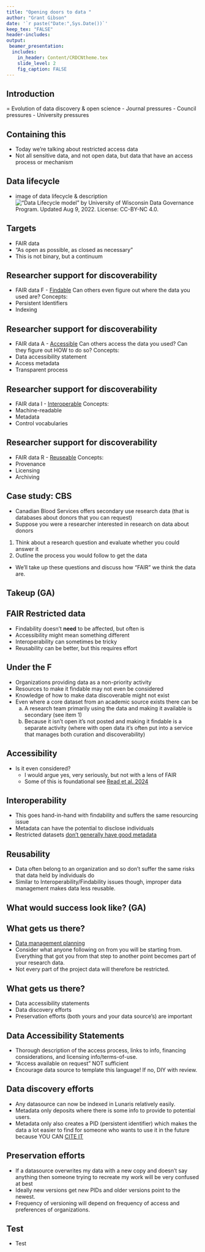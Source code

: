 ```yaml
---
title: "Opening doors to data "
author: "Grant Gibson"
date: '`r paste("Date:",Sys.Date())`'
keep_tex: "FALSE"
header-includes:
output: 
 beamer_presentation:
  includes: 
    in_header: Content/CRDCNtheme.tex
    slide_level: 2
    fig_caption: FALSE
---
```


## Introduction

= Evolution of data discovery & open science
- Journal pressures
- Council pressures
- University pressures

## Containing this

- Today we're talking about restricted access data
- Not all sensitive data, and not open data, but data that have an access process or mechanism

## Data lifecycle

- image of data lifecycle & description
![“Data Lifecycle model” by University of Wisconsin Data Governance Program. Updated Aug 9, 2022. License: CC-BY-NC 4.0.]("../content/research_data_lifecycle.png")

## Targets
- FAIR data
- "As open as possible, as closed as necessary"
- This is not binary, but a continuum

## Researcher support for discoverability
- FAIR data
F - [Findable](https://faircookbook.elixir-europe.org/content/recipes/findability.html)
Can others even figure out where the data you used are?
Concepts:
- Persistent Identifiers
- Indexing

## Researcher support for discoverability
- FAIR data
A - [Accessible](https://faircookbook.elixir-europe.org/content/recipes/accessibility.html)
Can others access the data you used? Can they figure out HOW to do so?
Concepts:
- Data accessibility statement
- Access metadata
- Transparent process

## Researcher support for discoverability
- FAIR data
I - [Interoperable](https://faircookbook.elixir-europe.org/content/recipes/interoperability.html)
Concepts:
- Machine-readable
- Metadata
- Control vocabularies

## Researcher support for discoverability
- FAIR data
R - [Reuseable](https://faircookbook.elixir-europe.org/content/recipes/reusability.html) 
Concepts:
- Provenance
- Licensing
- Archiving

## Case study: CBS
- Canadian Blood Services offers secondary use research data (that is databases about donors that you can request)
- Suppose you were a researcher interested in research on data about donors
1. Think about a research question and evaluate whether you could answer it
2. Outline the process you would follow to get the data
- We'll take up these questions and discuss how "FAIR" we think the data are.

## Takeup (GA)

## FAIR Restricted data
- Findability doesn't **need** to be affected, but often is
- Accessibility might mean something different
- Interoperability can sometimes be tricky
- Reusability can be better, but this requires effort

## Under the F
- Organizations providing data as a non-priority activity
- Resources to make it findable may not even be considered
- Knowledge of how to make data discoverable might not exist
- Even where a core dataset from an academic source exists there can be
  a. A research team primarily using the data and making it available is secondary (see item 1)
  b. Because it isn't open it's not posted and making it findable is a separate activity (where with open data it's often put into a service that manages both curation and discoverability)

## Accessibility
- Is it even considered?
  - I would argue yes, very seriously, but not with a lens of FAIR
  - Some of this is foundational see [Read et al. 2024](https://doi.org/10.7191/jeslib.907)

## Interoperability
- This goes hand-in-hand with findability and suffers the same resourcing issue
- Metadata can have the potential to disclose individuals
- Restricted datasets [don't generally have good metadata](https://doi.org/10.1139/facets-2023-0102) 

## Reusability
- Data often belong to an organization and so don't suffer the same risks that data held by individuals do
- Similar to Interoperability/Findability issues though, improper data management makes data less reusable.

## What would success look like? (GA)

## What gets us there?
- [Data management planning](https://dmp-pgd.ca/)
- Consider what anyone following on from you will be starting from. Everything that got you from that step to another point becomes part of your research data.
- Not every part of the project data will therefore be restricted.

## What gets us there?
- Data accessibility statements
- Data discovery efforts
- Preservation efforts (both yours and your data source's) are important

## Data Accessibility Statements
- Thorough description of the access process, links to info, financing considerations, and licensing info/terms-of-use.
- "Access available on request" NOT sufficient
- Encourage data source to template this language! If no, DIY with review.

## Data discovery efforts
- Any datasource can now be indexed in Lunaris relatively easily.
- Metadata only deposits where there is some info to provide to potential users.
- Metadata only also creates a PID (persistent identifier) which makes the data a lot easier to find for someone who wants to use it in the future because YOU CAN [CITE IT](https://guides.library.oregonstate.edu/research-data-services/data-management-data-citation)

## Preservation efforts
- If a datasource overwrites my data with a new copy and doesn't say anything then someone trying to recreate my work will be very confused at best
- Ideally new versions get new PIDs and older versions point to the newest.
- Frequency of versioning will depend on frequency of access and preferences of organizations. 

## Test
- Test